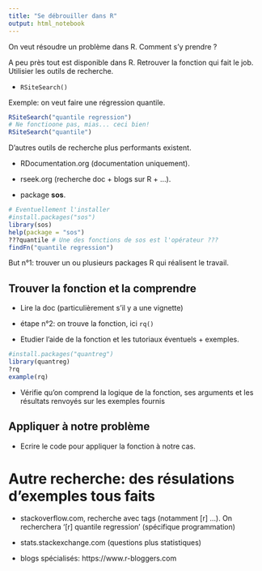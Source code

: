 ```yaml
---
title: "Se débrouiller dans R"
output: html_notebook
---
```


On veut résoudre un problème dans R. Comment s'y prendre ?

A peu près tout est disponible dans R. Retrouver la fonction qui fait le job. Utilisier les outils de recherche.

- `RSiteSearch()`

Exemple: on veut faire une régression quantile.

```r
RSiteSearch("quantile regression")
# Ne fonctioone pas, mias... ceci bien!
RSiteSearch("quantile")
```

D'autres outils de recherche plus performants existent.

- RDocumentation.org (documentation uniquement).

- rseek.org (recherche doc + blogs sur R + ...).

- package **sos**.

```r
# Eventuellement l'installer
#install.packages("sos")
library(sos)
help(package = "sos")
???quantile # Une des fonctions de sos est l'opérateur ???
findFn("quantile regression")
```

But n°1: trouver un ou plusieurs packages R qui réalisent le travail.


## Trouver la fonction et la comprendre

- Lire la doc (particulièrement s'il y a une vignette)

- étape n°2: on trouve la fonction, ici `rq()`

- Etudier l'aide de la fonction et les tutoriaux éventuels + exemples.

```r
#install.packages("quantreg")
library(quantreg)
?rq
example(rq)
```

- Vérifie qu'on comprend la logique de la fonction, ses arguments et les résultats renvoyés sur les exemples fournis


## Appliquer à notre problème

- Ecrire le code pour appliquer la fonction à notre cas.


# Autre recherche: des résulations d'exemples tous faits

- stackoverflow.com, recherche avec tags (notamment [r] ...). On recherchera '[r] quantile regression' (spécifique programmation)

- stats.stackexchange.com (questions plus statistiques)

- blogs spécialisés: https://www.r-bloggers.com
